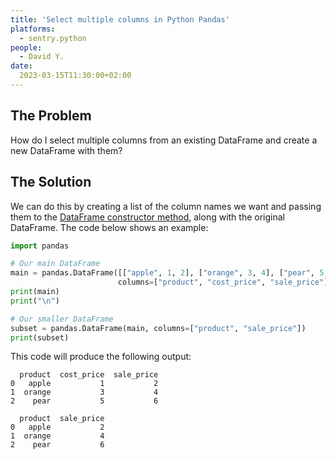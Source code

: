 ```yaml
---
title: 'Select multiple columns in Python Pandas'
platforms: 
  - sentry.python
people: 
  - David Y.
date: 
  2023-03-15T11:30:00+02:00
---
```


## The Problem

How do I select multiple columns from an existing DataFrame and create a new DataFrame with them?

## The Solution

We can do this by creating a list of the column names we want and passing them to the [DataFrame constructor method](https://pandas.pydata.org/docs/reference/api/pandas.DataFrame.html), along with the original DataFrame. The code below shows an example:

```python
import pandas

# Our main DataFrame
main = pandas.DataFrame([["apple", 1, 2], ["orange", 3, 4], ["pear", 5, 6]],
                        columns=["product", "cost_price", "sale_price"])
print(main)
print("\n")

# Our smaller DataFrame
subset = pandas.DataFrame(main, columns=["product", "sale_price"])
print(subset)
```

This code will produce the following output:

```
  product  cost_price  sale_price
0   apple           1           2
1  orange           3           4
2    pear           5           6

  product  sale_price
0   apple           2
1  orange           4
2    pear           6
```
